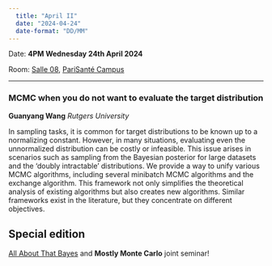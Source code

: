 ```yaml
---
  title: "April II"
  date: "2024-04-24"
  date-format: "DD/MM"
---
```


Date: **4PM Wednesday 24th April 2024**

Room: [Salle 08](../../psc_rooms.qmd), [PariSanté Campus](https://maps.app.goo.gl/cpFoxoZgbT6HCV6x9)

------------------------------------------------------------------------

### MCMC when you do not want to evaluate the target distribution

**Guanyang Wang** *Rutgers University*

In sampling tasks, it is common for target distributions to be known up to a normalizing constant. However, in many situations, evaluating even the unnormalized distribution can be costly or infeasible. This issue arises in scenarios such as sampling from the Bayesian posterior for large datasets and the 'doubly intractable' distributions. We provide a way to unify various MCMC algorithms, including several minibatch MCMC algorithms and the exchange algorithm. This framework not only simplifies the theoretical analysis of existing algorithms but also creates new algorithms. Similar frameworks exist in the literature, but they concentrate on different objectives.

::: callout-tip
## Special edition

[All About That Bayes](https://sites.google.com/view/all-about-that-bayes/home) and **Mostly Monte Carlo** joint seminar!
:::
